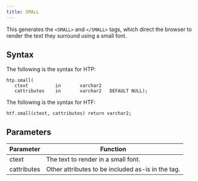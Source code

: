 ```yaml
---
title: SMALL
---
```


This generates the `<SMALL>` and `</SMALL>` tags, which direct the browser to render the text they surround using a small font.

## Syntax

The following is the syntax for HTP:
```
htp.small(
   ctext          in       varchar2
   cattributes    in       varchar2   DEFAULT NULL);
```

The following is the syntax for HTF:
```
htf.small(ctext, cattributes) return varchar2;
```

## Parameters

| Parameter | Function |
| --------- | -------- |
| ctext | The text to render in a small font. |
| cattributes | Other attributes to be included as-is in the tag. |
